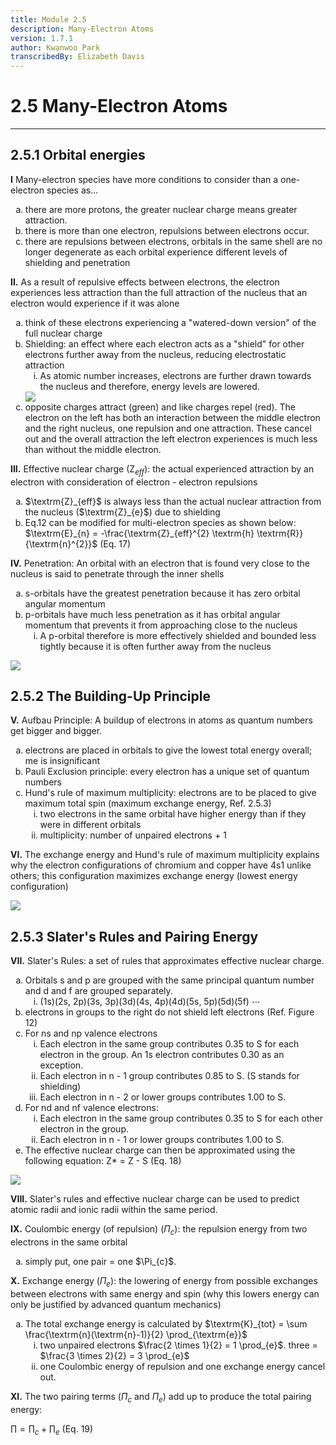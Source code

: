 ```yaml
---
title: Module 2.5
description: Many-Electron Atoms
version: 1.7.1
author: Kwanwoo Park
transcribedBy: Elizabeth Davis
---
```


# 2.5 Many-Electron Atoms

---

## 2.5.1 Orbital energies

**I** Many-electron species have more conditions to consider than a one-electron species as...

<ol type="a">
  <li>
    there are more protons, the greater nuclear charge means greater attraction.
  </li>
  <li>there is more than one electron, repulsions between electrons occur.</li>
  <li>
    there are repulsions between electrons, orbitals in the same shell are no
    longer degenerate as each orbital experience different levels of shielding
    and penetration
  </li>
</ol>

**II.** As a result of repulsive effects between electrons, the electron experiences less attraction than the
full attraction of the nucleus that an electron would experience if it was alone

<ol type="a">
  <li>
    think of these electrons experiencing a "watered-down version" of the full
    nuclear charge
  </li>
  <li>
    Shielding: an effect where each electron acts as a "shield" for other
    electrons further away from the nucleus, reducing electrostatic attraction
    <ol type="i">
      <li>
        As atomic number increases, electrons are further drawn towards the
        nucleus and therefore, energy levels are lowered.
      </li>
    </ol>
  </li>
  <img src="https://i.imgur.com/zGdT4fR.png" />
  <li>
    opposite charges attract (green) and like charges repel (red). The electron
    on the left has both an interaction between the middle electron and the
    right nucleus, one repulsion and one attraction. These cancel out and the
    overall attraction the left electron experiences is much less than without
    the middle electron.
  </li>
</ol>

**III.** Effective nuclear charge ($\textrm{Z}_{eff}$): the actual experienced attraction by an electron with
consideration of electron - electron repulsions

<ol type="a">
  <li>
    $\textrm{Z}_{eff}$ is always less than the actual nuclear attraction from the nucleus ($\textrm{Z}_{e}$) due to shielding
  </li>
  <li>
    Eq.12 can be modified for multi-electron species as shown below:
    $\textrm{E}_{n} = -\frac{\textrm{Z}_{eff}^{2} \textrm{h} \textrm{R}}{\textrm{n}^{2}}$ (Eq. 17)
  </li>
</ol>

**IV.** Penetration: An orbital with an electron that is found very close to the
nucleus is said to penetrate through the inner shells

<ol type="a">
  <li>
    s-orbitals have the greatest penetration because it has zero orbital angular
    momentum
  </li>
  <li>
    p-orbitals have much less penetration as it has orbital angular momentum
    that prevents it from approaching close to the nucleus
    <ol type="i">
      <li>
        A p-orbital therefore is more effectively shielded and bounded less
        tightly because it is often further away from the nucleus
      </li>
    </ol>
  </li>
</ol>
<img src="https://i.imgur.com/5d6Wdud.png" />

## 2.5.2 The Building-Up Principle

**V.** Aufbau Principle: A buildup of electrons in atoms as quantum
numbers get bigger and bigger.

<ol type="a">
  <li>
    electrons are placed in orbitals to give the lowest total energy overall; me
    is insignificant
  </li>
  <li>
    Pauli Exclusion principle: every electron has a unique set of quantum
    numbers
  </li>
  <li>
    Hund's rule of maximum multiplicity: electrons are to be placed to give
    maximum total spin (maximum exchange energy, Ref. 2.5.3)
    <ol type="i">
      <li>
        two electrons in the same orbital have higher energy than if they were
        in different orbitals
      </li>
      <li>multiplicity: number of unpaired electrons + 1</li>
    </ol>
  </li>
</ol>

**VI.** The exchange energy and Hund's rule of maximum multiplicity explains why the electron
configurations of chromium and copper have 4s1 unlike others; this configuration maximizes
exchange energy (lowest energy configuration)

<img src="https://i.imgur.com/mQySFKa.png" />

## 2.5.3 Slater's Rules and Pairing Energy

**VII.** Slater's Rules: a set of rules that approximates effective nuclear charge.

<ol type="a">
  <li>
    Orbitals s and p are grouped with the same principal quantum number and d
    and f are grouped separately.
    <ol type="i">
      <li>(1s)(2s, 2p)(3s, 3p)(3d)(4s, 4p)(4d)(5s, 5p)(5d)(5f) ⋯</li>
    </ol>
  </li>
  <li>
    electrons in groups to the right do not shield left electrons (Ref. Figure
    12)
  </li>
  <li>
    For ns and np valence electrons
    <ol type="i">
      <li>
        Each electron in the same group contributes 0.35 to S for each electron
        in the group. An 1s electron contributes 0.30 as an exception.
      </li>
      <li>
        Each electron in n - 1 group contributes 0.85 to S. (S stands for
        shielding)
      </li>
      <li>Each electron in n - 2 or lower groups contributes 1.00 to S.</li>
    </ol>
  </li>
  <li>
    For nd and nf valence electrons:
    <ol type="i">
      <li>
        Each electron in the same group contributes 0.35 to S for each other
        electron in the group.
      </li>
      <li>Each electron in n - 1 or lower groups contributes 1.00 to S.</li>
    </ol>
  </li>
  <li>
    The effective nuclear charge can then be approximated using the following
    equation: Z* = Z - S (Eq. 18)
  </li>
</ol>

<img src="https://i.imgur.com/KIT4mAQ.png" />

**VIII.** Slater's rules and effective nuclear charge can be used to predict atomic
radii and ionic radii within the same period.

**IX.** Coulombic energy (of repulsion) ($\Pi_{c}$): the repulsion energy from two
electrons in the same orbital

<ol type="a">
  <li>simply put, one pair = one $\Pi_{c}$.</li>
</ol>

**X.** Exchange energy ($\Pi_{e}$): the lowering of energy from possible exchanges
between electrons with same energy and spin (why this lowers energy can
only be justified by advanced quantum mechanics)

<ol type="a">
  <li>
    The total exchange energy is calculated by $\textrm{K}_{tot} = \sum \frac{\textrm{n}(\textrm{n}-1)}{2} \prod_{\textrm{e}}$
    <ol type="i">
      <li>
        two unpaired electrons $\frac{2 \times 1}{2} = 1 \prod_{e}$. three = $\frac{3 \times 2}{2} = 3 \prod_{e}$
      </li>
      <li>
        one Coulombic energy of repulsion and one exchange energy cancel out.
      </li>
    </ol>
  </li>
</ol>

**XI.** The two pairing terms ($\Pi_{c}$ and $\Pi_{e}$) add up to produce the total pairing energy:

$\prod = \prod_{c} + \prod_{e}$ (Eq. 19)
